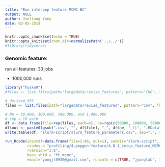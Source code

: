 ```yaml
---
title: "Run interpop feature MCMC BC"
output: NULL
author: Jinliang Yang
date: 02-05-2019
---
```



```r
knitr::opts_chunk$set(echo = TRUE) 
knitr::opts_knit$set(root.dir=normalizePath('../../')) 
#library(tidyverse)
```




### Genomic feature:

run all features: 33 jobs

- 1000,000 runs
```r
library("huskeR")
#files <- list.files(path="largedata/revise_features", pattern="CHG", full.names=TRUE)

# derived SFS
files <- list.files(path="largedata/revise_features", pattern="csv", full.names=TRUE)

# Ne = 50,000, 100,000, 500,000, and 1,000,000
# rep = 10 each
df <- data.frame(file=rep(files, each=4), ne=rep(c(50000, 100000, 500000, 1000000), times=24))
df$out <- paste0(gsub(".csv", "", df$file), "_", df$ne, "_ft", ".RData")
write.table(df, "slurm-script/slurm_feature_parameters.csv", sep=",", row.names=FALSE)

run_Rcode(inputdf=data.frame(file=1:48, out=1), outdir="slurm-script", cmdno=1,
          rcodes = "profiling/4.popgen-feature/4.B.1_setup_feature_MCMC.R",
          rversion="3.6",
          base_shid = "ft_mcmc",
          email="yangjl0930@gmail.com", runinfo = c(TRUE, "jyanglab", 1, "4G", "24:00:00"))


```


